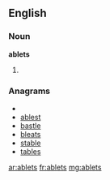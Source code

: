 ==English==

===Noun===
'''ablets'''

# {{plural of|[[ablet]]}}

===Anagrams===
* {{alphagram|abelst}}
* [[ablest#English|ablest]]
* [[bastle#English|bastle]]
* [[bleats#English|bleats]]
* [[stable#English|stable]]
* [[tables#English|tables]]

[[ar:ablets]]
[[fr:ablets]]
[[mg:ablets]]